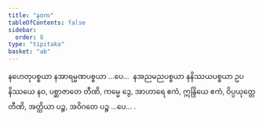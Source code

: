 ```yaml
---
title: "နဝက"
tableOfContents: false
sidebar:
  order: 8
type: "tipitaka"
basket: "ab"
---
```



<DynamicBreadcrumb />

<Paragraph number="1701">
နဟေတုပစ္စယာ နအာရမ္မဏပစ္စယာ …ပေ…  နအညမညပစ္စယာ နနိဿယပစ္စယာ ဥပနိဿယေ နဝ, ပစ္ဆာဇာတေ တီဏိ, ကမ္မေ ဒွေ, အာဟာရေ ဧကံ, ဣန္ဒြိယေ ဧကံ, ဝိပ္ပယုတ္တေ တီဏိ, အတ္ထိယာ ပဉ္စ, အဝိဂတေ ပဉ္စ …ပေ… .
</Paragraph>